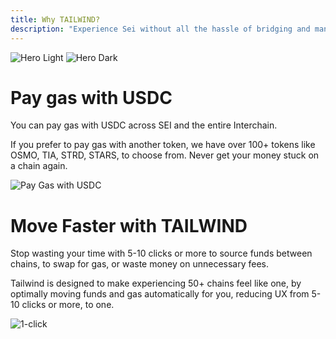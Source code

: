 ```yaml
---
title: Why TAILWIND?
description: "Experience Sei without all the hassle of bridging and managing gas." 
---
```


<img
  className="block dark:hidden"
  src="/images/hero-dark.png"
  alt="Hero Light"
/>
<img
  className="hidden dark:block rounded-lg"
  src="/images/hero-dark.png"
  alt="Hero Dark"
/>

# Pay gas with USDC

You can pay gas with USDC across SEI and the entire Interchain. 

If you prefer to pay gas with another token, we have over 100+ tokens 
like OSMO, TIA, STRD, STARS, to choose from. Never get your money stuck on a chain again.


<img
  className="block"
  src="/images/pay-gas-usdc.png"
  alt="Pay Gas with USDC"
/>



# Move Faster with TAILWIND
Stop wasting your time with 5-10 clicks or more to source funds between chains,
to swap for gas, or waste money on unnecessary fees. 

Tailwind is designed to make experiencing 50+ chains feel like one, 
by optimally moving funds and gas automatically for you, 
reducing UX from 5-10 clicks or more, to one.

<img 
  className="block"
  src="/images/1-click.jpeg"
  alt="1-click"
/>

